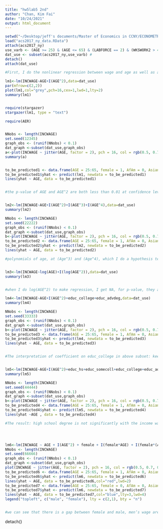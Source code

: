 ```yaml
---
title: "hw5lab5 2nd"
author: "Chan, Kim Fai"
date: "10/24/2021"
output: html_document
---
```



```r
setwd("~/Desktop/jeff's documents/Master of Economics in CCNY/ECONOMETRICS ECO B2000/homework 5 lab 5")
load("acs2017_ny_data.RData")
attach(acs2017_ny)
use_varb <- (AGE >= 25) & (AGE <= 65) & (LABFORCE == 2) & (WKSWORK2 > 4) & (UHRSWORK >= 35) & (Asian == 1)
dat_use <- subset(acs2017_ny,use_varb) # 
detach()
attach(dat_use)

#First, I do the nonlinear regression between wage and age as well as age-squared.

lm1<-lm(INCWAGE~AGE+I(AGE^2),data=dat_use)
par(mfrow=c(2,2))
plot(lm1,col="grey",pch=16,cex=1,lwd=1,lty=2)
summary(lm1)


require(stargazer)
stargazer(lm1, type = "text")

require(AER)


NNobs <- length(INCWAGE)
set.seed(12345) 
graph_obs <- (runif(NNobs) < 0.1) 
dat_graph <-subset(dat_use,graph_obs) 
a<-plot(INCWAGE ~ jitter(AGE, factor = 2), pch = 16, col = rgb(0.5, 0.7, 0.8, alpha = 0.8), ylim = c(0,150000), data = dat_graph)
summary(a)


to_be_predicted1 <- data.frame(AGE = 25:65, female = 1, AfAm = 0, Asian = 1, Amindian = 0, race_oth = 0, Hispanic =0, educ_hs = 0, educ_somecoll = 0, educ_college = 1, educ_advdeg = 0)
to_be_predicted1$yhat <- predict(lm1, newdata = to_be_predicted1)
lines(yhat ~ AGE, data = to_be_predicted1)


#the p-value of AGE and AGE^2 are both less than 0.01 at confidence level, so I assume that they are significant. the conclusion is: one female Asian person who has a college degree, she can get the peak income at around 87k when she is around 41.4 years old.


lm2<-lm(INCWAGE~AGE+I(AGE^2)+I(AGE^3)+I(AGE^4),data=dat_use)
summary(lm2)

NNobs <- length(INCWAGE)
set.seed(22222) 
graph_obs <- (runif(NNobs) < 0.1) 
dat_graph <-subset(dat_use,graph_obs) 
b<-plot(INCWAGE ~ jitter(AGE, factor = 2), pch = 16, col = rgb(0.5, 0.7, 0.8, alpha = 0.8), ylim = c(0,150000), data = dat_graph)
to_be_predicted2 <- data.frame(AGE = 25:65, female = 1, AfAm = 0, Asian = 1, Amindian = 0, race_oth = 0, Hispanic =0, educ_hs = 0, educ_somecoll = 0, educ_college = 1, educ_advdeg = 0)
to_be_predicted2$yhat <- predict(lm2, newdata = to_be_predicted2)
lines(yhat ~ AGE, data = to_be_predicted2)

#polynomials of age, at (Age^3) and (Age^4), which I do a hypothesis test, we can see that all of the p-value are less than 0.01,those higher-order polynomial terms are significant as well.


lm3<-lm(INCWAGE~log(AGE)+I(log(AGE^2)),data=dat_use)
summary(lm3)


#when I do log(AGE^2) to make regression, I get NA, for p-value, they are not significant, it changes the significant level. The reason I guess is: I get a perfect multicolinearity when I put log(AGE^2) with log(AGE), so it is useless.

lm4<-lm(INCWAGE~AGE+I(AGE^2)+educ_college+educ_advdeg,data=dat_use)
summary(lm4)

NNobs <- length(INCWAGE)
set.seed(33333) 
graph_obs <- (runif(NNobs) < 0.1) 
dat_graph <-subset(dat_use,graph_obs) 
b<-plot(INCWAGE ~ jitter(AGE, factor = 2), pch = 16, col = rgb(0.5, 0.7, 0.8, alpha = 0.8), ylim = c(0,150000), data = dat_graph)
to_be_predicted3 <- data.frame(AGE = 25:65, female = 1, AfAm = 0, Asian = 1, Amindian = 0, race_oth = 0, Hispanic =0, educ_hs = 0, educ_somecoll = 0, educ_college = 1, educ_advdeg = 0)
to_be_predicted3$yhat <- predict(lm4, newdata = to_be_predicted3)
lines(yhat ~ AGE, data = to_be_predicted3)


#The interpretation of coefficient on educ_college in above subset: keep the other variables constant, when a female get a college degree, her income will increase by around 49k. So I choose dummy variables in my regression,educ_hs;educ_somecoll;duc_college and educ_advdeg, the reason why i didn't add educ_nohs variable is: if i add it, there has a Dummy Variable Trap.


lm5<-lm(INCWAGE~AGE+I(AGE^2)+educ_hs+educ_somecoll+educ_college+educ_advdeg,data=dat_use)
summary(lm5)

NNobs <- length(INCWAGE)
set.seed(44444) 
graph_obs <- (runif(NNobs) < 0.1) 
dat_graph <-subset(dat_use,graph_obs) 
b<-plot(INCWAGE ~ jitter(AGE, factor = 2), pch = 16, col = rgb(0.5, 0.7, 0.8, alpha = 0.8), ylim = c(0,150000), data = dat_graph)
to_be_predicted4 <- data.frame(AGE = 25:65, female = 1, AfAm = 0, Asian = 1, Amindian = 0, race_oth = 0, Hispanic =0, educ_hs = 0, educ_somecoll = 0, educ_college = 0, educ_advdeg = 1)
to_be_predicted4$yhat <- predict(lm5, newdata = to_be_predicted4)
lines(yhat ~AGE , data = to_be_predicted4)

#The result: high school degree is not significantly with the income wage, because the p value is 0.151 greater than 0.01, except the high school degree, other variables are all significantly on the confidence level. we could get positive relationship between the degree with income, especially People with higher education level tend to have higher incomes, and a master’s or bachelor’s degree make people earn more money.if you get college degree, your income will increase by around 60k, and if you get advance degree, your income will increase even more to around 89k.




lm6<-lm(INCWAGE ~ AGE + I(AGE^2) + female + I(female*AGE) + I(female*(AGE^2))+educ_somecoll+educ_college+educ_advdeg,data=dat_use)
NNobs <- length(INCWAGE)
set.seed(66666) 
graph_obs <- (runif(NNobs) < 0.1) 
dat_graph <-subset(dat_use,graph_obs) 
plot(INCWAGE ~ jitter(AGE, factor = 2), pch = 16, col = rgb(0.5, 0.7, 0.8, alpha = 0.8), ylim = c(0,150000), data = dat_graph)
to_be_predicted6 <- data.frame(AGE = 25:65, female = 1, AfAm = 0, Asian =1, Amindian = 0, race_oth = 0, Hispanic =0, educ_hs = 0, educ_somecoll = 0, educ_college = 1, educ_advdeg = 0)
to_be_predicted6$yhat <- predict(lm6, newdata = to_be_predicted6)
lines(yhat ~ AGE, data = to_be_predicted6,col="red",lwd=2)
to_be_predicted7 <- data.frame(AGE = 25:65, female = 0, AfAm = 0, Asian =1, Amindian = 0, race_oth = 0, Hispanic =0, educ_hs = 0, educ_somecoll = 0, educ_college = 1, educ_advdeg = 0)
to_be_predicted7$yhat <- predict(lm6, newdata = to_be_predicted7)
lines(yhat ~ AGE, data = to_be_predicted7,col="blue",lty=3,lwd=4)
legend("topleft", c("male", "female"), lty = c(2,1), bty = "n")


#we can see that there is a gap between female and male, men’s wage are higher than women’s wage.
```
detach()